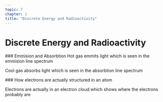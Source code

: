 ```yaml
---
topic: 7
chapter: 1
title: "Discrete Energy and Radioactivity"
---
```


# Discrete Energy and Radioactivity


<Card type="definition">
### Emmision and Absorbtion
Hot gas emmits light which is seen in the emmision line spectrum

Cool gas absorbs light which is seen in the absorbtion line spectrum
</Card>

<Card type="note">
### How electrons are actually structured in an atom

Electrons are actually in an  electron cloud which shows where the electrons probably are
</Card>

